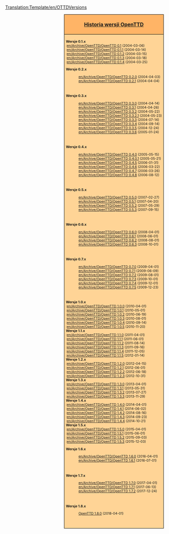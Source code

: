 <noinclude>[[Translation:Template/en/OTTDVersions]]</noinclude><noinclude>{{en/Other languages|en=Template:OTTDVersions|pl=Template:OTTDWersje}}{{en/-}}
</noinclude><div style="float:right; padding-left:12px; background:#ffffff;">
<div style="border:1px solid #000000; background:#ffb466; padding:5px; -moz-border-radius-topleft:5px; -moz-border-radius-topright:5px; font-size: 12pt;">
<center><strong><font size="3">[[pl/Archive/OpenTTD/Historia wersji OpenTTD|Historia wersji OpenTTD]]</font></strong></center>
</div>
<div style="border:1px solid black; border-top-width: 0px; background:#ffd496; padding:5px; -moz-border-radius-bottomleft:5px; -moz-border-radius-bottomright:8px; font-size: 8pt;">
'''Wersje 0.1.x'''<br>
:[[en/Archive/OpenTTD/OpenTTD 0.1]] (2004-03-06)<br>
:[[en/Archive/OpenTTD/OpenTTD 0.1.1]] (2004-03-14)<br>
:[[en/Archive/OpenTTD/OpenTTD 0.1.2]] (2004-03-15)<br>
:[[en/Archive/OpenTTD/OpenTTD 0.1.3]] (2004-03-18)<br>
:[[en/Archive/OpenTTD/OpenTTD 0.1.4]] (2004-03-25)<br>
<!--
'''Wersje 0.2.x'''<br>
:[[OpenTTD 0.2.0]] (2004-04-03)<br>
:[[OpenTTD 0.2.1]] (2004-04-04)<br>

'''Wersje 0.3.x'''<br>
:[[OpenTTD 0.3.0]] (2004-04-14)<br>
:[[OpenTTD 0.3.1]] (2004-04-26)<br>
:[[OpenTTD 0.3.2]] (2004-05-22)<br>
:[[OpenTTD 0.3.2.1]] (2004-05-23)<br>
:[[OpenTTD 0.3.3]] (2004-07-14)<br>
:[[OpenTTD 0.3.4]] (2004-09-14)<br>
:[[OpenTTD 0.3.5]] (2004-12-24)<br>
:[[OpenTTD 0.3.6]] (2005-01-24)<br>

'''Wersje 0.4.x'''<br>
:[[OpenTTD 0.4.0]] (2005-05-15)<br>
:[[OpenTTD 0.4.0.1]] (2005-05-21)<br>
:[[OpenTTD 0.4.5]] (2006-01-31)<br>
:[[OpenTTD 0.4.6]] (2006-03-22)<br>
:[[OpenTTD 0.4.7]] (2006-03-26)<br>
:[[OpenTTD 0.4.8]] (2006-08-12)<br>

'''Wersje 0.5.x'''<br>
:[[OpenTTD 0.5.0]] (2007-02-27)<br>
:[[OpenTTD 0.5.1]] (2007-04-20)<br>
:[[OpenTTD 0.5.2]] (2007-05-29)<br>
:[[OpenTTD 0.5.3]] (2007-09-15)<br>

'''Wersje 0.6.x'''<br>
:[[OpenTTD 0.6.0]] (2008-04-01)<br>
:[[OpenTTD 0.6.1]] (2008-06-01)<br>
:[[OpenTTD 0.6.2]] (2008-08-01)<br>
:[[OpenTTD 0.6.3]] (2008-10-01)<br>

'''Wersje '0.7.x'''<br>
:[[OpenTTD 0.7.0]] (2009-04-01)<br>
:[[OpenTTD 0.7.1]] (2009-06-09)<br>
:[[OpenTTD 0.7.2]] (2009-08-01)<br>
:[[OpenTTD 0.7.3]] (2009-10-01)<br>
:[[OpenTTD 0.7.4]] (2009-12-01)<br>
:[[OpenTTD 0.7.5]] (2009-12-23)<br>
-->
<div class="mw-collapsible {{#ifeq:{{{expand}}}|0.2| |mw-collapsed}}" style="clear:both">
'''Wersje 0.2.x'''
<div class="mw-collapsible-content">
:[[en/Archive/OpenTTD/OpenTTD 0.2.0]] (2004-04-03)
:[[en/Archive/OpenTTD/OpenTTD 0.2.1]] (2004-04-04)
<br/>
</div>
</div>

<div class="mw-collapsible {{#ifeq:{{{expand}}}|0.3| |mw-collapsed}}" style="clear:both">
'''Wersje 0.3.x'''
<div class="mw-collapsible-content">
:[[en/Archive/OpenTTD/OpenTTD 0.3.0]] (2004-04-14)
:[[en/Archive/OpenTTD/OpenTTD 0.3.1]] (2004-04-26)
:[[en/Archive/OpenTTD/OpenTTD 0.3.2]] (2004-05-22)
:[[en/Archive/OpenTTD/OpenTTD 0.3.2.1]] (2004-05-23)
:[[en/Archive/OpenTTD/OpenTTD 0.3.3]] (2004-07-14)
:[[en/Archive/OpenTTD/OpenTTD 0.3.4]] (2004-09-14)
:[[en/Archive/OpenTTD/OpenTTD 0.3.5]] (2004-12-24)
:[[en/Archive/OpenTTD/OpenTTD 0.3.6]] (2005-01-24)
<br/>
</div>
</div>

<div class="mw-collapsible {{#ifeq:{{{expand}}}|0.4| |mw-collapsed}}" style="clear:both">
'''Wersje 0.4.x'''
<div class="mw-collapsible-content">
:[[en/Archive/OpenTTD/OpenTTD 0.4.0]] (2005-05-15)
:[[en/Archive/OpenTTD/OpenTTD 0.4.0.1]] (2005-05-21)
:[[en/Archive/OpenTTD/OpenTTD 0.4.5]] (2006-01-31)
:[[en/Archive/OpenTTD/OpenTTD 0.4.6]] (2006-03-22)
:[[en/Archive/OpenTTD/OpenTTD 0.4.7]] (2006-03-26)
:[[en/Archive/OpenTTD/OpenTTD 0.4.8]] (2006-08-12)
<br/>
</div>
</div>

<div class="mw-collapsible {{#ifeq:{{{expand}}}|0.5| |mw-collapsed}}" style="clear:both">
'''Wersje 0.5.x'''
<div class="mw-collapsible-content">
:[[en/Archive/OpenTTD/OpenTTD 0.5.0]] (2007-02-27)
:[[en/Archive/OpenTTD/OpenTTD 0.5.1]] (2007-04-20)
:[[en/Archive/OpenTTD/OpenTTD 0.5.2]] (2007-05-29)
:[[en/Archive/OpenTTD/OpenTTD 0.5.3]] (2007-09-15)
<br/>
</div>
</div>

<div class="mw-collapsible {{#ifeq:{{{expand}}}|0.6| |mw-collapsed}}" style="clear:both">
'''Wersje 0.6.x'''
<div class="mw-collapsible-content">
:[[en/Archive/OpenTTD/OpenTTD 0.6.0]] (2008-04-01)
:[[en/Archive/OpenTTD/OpenTTD 0.6.1]] (2008-06-01)
:[[en/Archive/OpenTTD/OpenTTD 0.6.2]] (2008-08-01)
:[[en/Archive/OpenTTD/OpenTTD 0.6.3]] (2008-10-01)
<br/>
</div>
</div>

<div class="mw-collapsible {{#ifeq:{{{expand}}}|0.7| |mw-collapsed}}" style="clear:both">
'''Wersje 0.7.x'''
<div class="mw-collapsible-content">
:[[en/Archive/OpenTTD/OpenTTD 0.7.0]] (2009-04-01)
:[[en/Archive/OpenTTD/OpenTTD 0.7.1]] (2009-06-09)
:[[en/Archive/OpenTTD/OpenTTD 0.7.2]] (2009-08-01)
:[[en/Archive/OpenTTD/OpenTTD 0.7.3]] (2009-10-01)
:[[en/Archive/OpenTTD/OpenTTD 0.7.4]] (2009-12-01)
:[[en/Archive/OpenTTD/OpenTTD 0.7.5]] (2009-12-23)
<br/>
</div>
</div>

'''Wersje 1.0.x'''<br>
:[[en/Archive/OpenTTD/OpenTTD 1.0.0]] (2010-04-01)<br>
:[[en/Archive/OpenTTD/OpenTTD 1.0.1]] (2010-05-01)<br>
:[[en/Archive/OpenTTD/OpenTTD 1.0.2]] (2010-06-19)<br>
:[[en/Archive/OpenTTD/OpenTTD 1.0.3]] (2010-08-01)<br>
:[[en/Archive/OpenTTD/OpenTTD 1.0.4]] (2010-09-14)<br>
:[[en/Archive/OpenTTD/OpenTTD 1.0.5]] (2010-11-20)<br>

'''Wersje 1.1.x'''<br>
:[[en/Archive/OpenTTD/OpenTTD 1.1.0]] (2011-04-01)<br>
:[[en/Archive/OpenTTD/OpenTTD 1.1.1]] (2011-06-01)<br>
:[[en/Archive/OpenTTD/OpenTTD 1.1.2]] (2011-08-14)<br>
:[[en/Archive/OpenTTD/OpenTTD 1.1.3]] (2011-09-16)<br>
:[[en/Archive/OpenTTD/OpenTTD 1.1.4]] (2011-12-05)<br>
:[[en/Archive/OpenTTD/OpenTTD 1.1.5]] (2012-01-14)<br>

'''Wersje 1.2.x'''<br>
:[[en/Archive/OpenTTD/OpenTTD 1.2.0]] (2012-04-15)<br>
:[[en/Archive/OpenTTD/OpenTTD 1.2.1]] (2012-06-01)<br>
:[[en/Archive/OpenTTD/OpenTTD 1.2.2]] (2012-06-18)<br>
:[[en/Archive/OpenTTD/OpenTTD 1.2.3]] (2012-10-31)<br>

'''Wersje 1.3.x'''<br>
:[[en/Archive/OpenTTD/OpenTTD 1.3.0]] (2013-04-01)<br>
:[[en/Archive/OpenTTD/OpenTTD 1.3.1]] (2013-05-31)<br>
:[[en/Archive/OpenTTD/OpenTTD 1.3.2]] (2013-07-27)<br>
:[[en/Archive/OpenTTD/OpenTTD 1.3.3]] (2013-11-29)<br>

'''Wersje 1.4.x'''<br>
:[[en/Archive/OpenTTD/OpenTTD 1.4.0]] (2014-04-01)<br>
:[[en/Archive/OpenTTD/OpenTTD 1.4.1]] (2014-06-02)<br>
:[[en/Archive/OpenTTD/OpenTTD 1.4.2]] (2014-08-16)<br>
:[[en/Archive/OpenTTD/OpenTTD 1.4.3]] (2014-09-23)<br>
:[[en/Archive/OpenTTD/OpenTTD 1.4.4]] (2014-10-21)<br>

'''Wersje 1.5.x'''<br>
:[[en/Archive/OpenTTD/OpenTTD 1.5.0]] (2015-04-01)<br>
:[[en/Archive/OpenTTD/OpenTTD 1.5.1]] (2015-06-01)<br>
:[[en/Archive/OpenTTD/OpenTTD 1.5.2]] (2015-09-03)<br>
:[[en/Archive/OpenTTD/OpenTTD 1.5.3]] (2015-12-03)<br>
<!--
'''Wersje 1.6.x'''<br>
''[[OpenTTD 1.6.0]] (2015-04-01)''<br>-->
<div class="mw-collapsible {{#ifeq:{{{expand}}}|1.6| |mw-collapsed}}" style="clear:both">
'''Wersje 1.6.x'''
<div class="mw-collapsible-content">
:[[en/Archive/OpenTTD/OpenTTD 1.6.0]] (2016-04-01)
:[[en/Archive/OpenTTD/OpenTTD 1.6.1]] (2016-07-01)
<br/>
</div>
</div>

<div class="mw-collapsible {{#ifeq:{{{expand}}}|1.7| |mw-collapsed}}" style="clear:both">
'''Wersje 1.7.x'''
<div class="mw-collapsible-content">
:[[en/Archive/OpenTTD/OpenTTD 1.7.0]] (2017-04-01)
:[[en/Archive/OpenTTD/OpenTTD 1.7.1]] (2017-06-13)
:[[en/Archive/OpenTTD/OpenTTD 1.7.2]] (2017-12-24)
<br/>
</div>
</div>
<!--
<div class="mw-collapsible {{#ifeq:{{{expand}}}|1.8| |mw-collapsed}}" style="clear:both">
'''1.8.x Wydawnictwa'''
<div class="mw-collapsible-content">
:[[OpenTTD 1.8.0]] (2018-04-01)
<br/>
</div>
</div>

'''Wersje 1.8.x'''<br>
''[[OpenTTD 1.8.0]] (2018-04-01)''<br>-->

<div class="mw-collapsible {{#ifeq:{{{expand|1.8}}}|1.8| |mw-collapsed}}" style="clear:both">
'''Wersje 1.8.x'''
<div class="mw-collapsible-content">
:[[pl/Archive/OpenTTD/OpenTTD 1.8.0|OpenTTD 1.8.0]] (2018-04-01)
<br/>
</div>
</div>

</div>
</div>